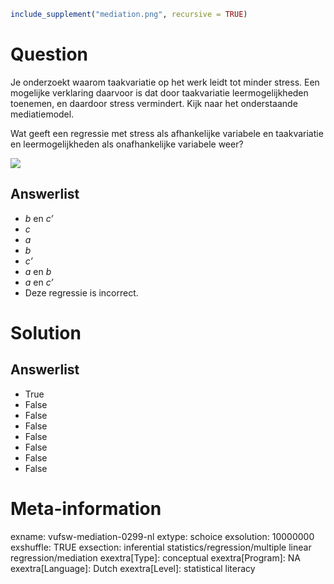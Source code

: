 ```r
include_supplement("mediation.png", recursive = TRUE)
```

Question
========
Je onderzoekt waarom taakvariatie op het werk leidt tot minder stress.
Een mogelijke verklaring daarvoor is dat door taakvariatie
leermogelijkheden toenemen, en daardoor stress vermindert. Kijk naar het
onderstaande mediatiemodel.  
  
Wat geeft een regressie met stress als afhankelijke variabele en
taakvariatie en leermogelijkheden als onafhankelijke variabele weer?  
  
  
![](mediation.png)

Answerlist
----------
* *b* en *c'*
* *c*
* *a*
* *b*
* *c'*
* *a* en *b*
* *a* en *c'*
* Deze regressie is incorrect.

Solution
========










Answerlist
----------
* True
* False
* False
* False
* False
* False
* False
* False

Meta-information
================
exname: vufsw-mediation-0299-nl
extype: schoice
exsolution: 10000000
exshuffle: TRUE
exsection: inferential statistics/regression/multiple linear regression/mediation
exextra[Type]: conceptual
exextra[Program]: NA
exextra[Language]: Dutch
exextra[Level]: statistical literacy

